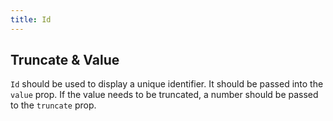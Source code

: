 ```yaml
---
title: Id
---
```



## Truncate & Value

`Id` should be used to display a unique identifier. It should be passed into the `value` prop. If the value needs to be truncated, a number should be passed to the `truncate` prop.
<ValueTruncateExample />



















